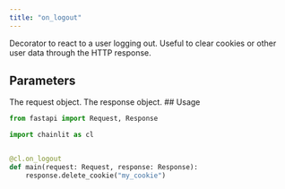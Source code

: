 ```yaml
---
title: "on_logout"
---
```


Decorator to react to a user logging out. Useful to clear cookies or other user data through the HTTP response.

## Parameters

<ParamField path="request" type="fastapi.Request">
  The request object.
</ParamField>

<ParamField path="response" type="fastapi.Response">
  The response object.
</ParamField>
## Usage

```python
from fastapi import Request, Response

import chainlit as cl


@cl.on_logout
def main(request: Request, response: Response):
    response.delete_cookie("my_cookie")
```
